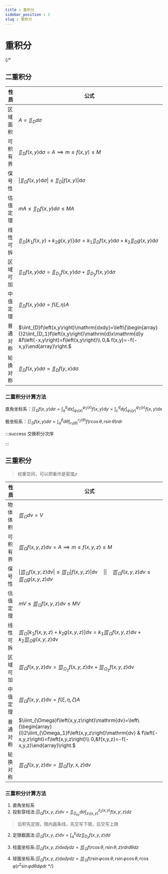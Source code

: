 ```yaml
---
title : 重积分
sidebar_position : 2
slug : 重积分
---
```

# 重积分

{/* 
## 二重积分
| 性质 | 公式 |
| --- | --- |
| 区域面积 | $A=\iint_{D}d\sigma$|
| 可积有界 | $\iint_{D}f\left(x,y\right)\mathrm{d}\sigma=A\implies m\le f\left(x,y\right)\le M$ |
| 保号性 | $\left\|\iint_{D}f\left(x,y\right)\mathrm{d}\sigma\right\|\le\iint_{D_{}}\left\|f\left(x,y\right)\right\|\mathrm{d}\sigma$ |
| 估值定理 | $mA\le\iint_{D}f\left(x,y\right)d\sigma\le MA$ |
| 线性可拆 | $\iint_{D}\left\lbrack k_1f\left(x,y\right)+k_2g\left(x,y\right)]\mathrm{d}\sigma\right.=k_1\iint_{D}f\left(x,y\right)\mathrm{d}\sigma+k_2\iint_{D}g\left(x,y\right)\mathrm{d}\sigma$ |
| 区域可加 | $\iint_{D}f\left(x,y\right)\mathrm{d}\sigma=\iint_{D_1}f\left(x,y\right)\mathrm{d}\sigma+\iint_{D_2}f\left(x,y\right)\mathrm{d}\sigma$ |
| 中值定理 | $\iint_{D}f\left(x,y\right)\mathrm{d}\sigma=f\left(\xi,\eta\right)A$|
| 普通对称 | $\iint_{D}f\left(x,y\right)\mathrm{dxdy}=\left\{\begin{array}{}2\iint_{D_1}f\left(x,y\right)\mathrm{d}x\mathrm{d}y &f\left(-x,y\right)=f\left(x,y\right)\\ 0,& f(x,y)=-f(-x,y)\end{array}\right.$ |
| 轮换对称 | $\iint_{D}f\left(x,y\right)d\sigma=\iint_{D}f\left(y,x\right)d\sigma$ |


### 二重积分计算方法

直角坐标系：$\iint_{D}f\left(x,y\right)d\sigma=\int_{a}^{b}dx\int_{\varphi_1\left(x\right)}^{\varphi_2\left(x\right)}f\left(x,y\right)\mathrm{d}y=\int_{c}^{d}dy\int_{\psi_1\left(y\right)}^{\psi_2\left(y\right)}f\left(x,y\right)\mathrm{d}x$

极坐标系：$\iint_{D}f\left(x,y\right)d\sigma=\int_{\alpha}^{\beta}d\theta\int_{r_1\left(\theta\right)}^{r_2\left(\theta\right)}f\left(r\cos\theta,r\sin\theta\right)rdr$

:::success 交换积分次序

:::

## 三重积分

> 权重空间，可以把看作是密度$\rho$

| 性质 | 公式 |
| --- | --- |
| 物体体积 | $\iiint_{\Omega}dv=V$|
| 可积有界 | $\iiint_{\Omega}f\left(x,y,z\right)\mathrm{dv}=A\implies m\le f\left(x,y,z\right)\le M$ |
| 保号性 | $\left\|\iiint_{\Omega}f\left(x,y,z\right)\mathrm{dv}\right\|\le\iiint_{\Omega}\left\|f\left(x,y,z\right)\right\|\mathrm{dv}\quad \|\| \quad \iiint_\Omega f(x,y,z)dv \le\iiint_\Omega g(x,y,z)dv$ |
| 估值定理 | $mV\le\iiint_{\Omega}f\left(x,y,z\right)dv\le MV$ |
| 线性可拆 | $\iiint_{\Omega}\left\lbrack k_1f\left(x,y,z\right)+k_2g\left(x,y,z\right)]\mathrm{dv}\right.=k_1\iiint_{\Omega}f\left(x,y,z\right)\mathrm{dv}+k_2\iiint_{\Omega}g\left(x,y,z\right)\mathrm{dv}$ |
| 区域可加 | $\iiint_{\Omega}f\left(x,y,z\right)\mathrm{dv}=\iiint_{\Omega_1}f\left(x,y,z\right)\mathrm{dv}+\iiint_{\Omega_2}f\left(x,y,z\right)\mathrm{dv}$ |
| 中值定理 | $\iiint_{\Omega}f\left(x,y,z\right)\mathrm{dv}=f\left(\xi,\eta,\zeta\right)A$|
| 普通对称| $\iiint_{\Omega}f\left(x,y,z\right)\mathrm{dv}=\left\{\begin{array}{l}2\iiint_{\Omega_1}f\left(x,y,z\right)\mathrm{dv} & f\left(-x,y,z\right)=f\left(x,y,z\right)\\ 0,&f(x,y,z)=-f(-x,y,z)\end{array}\right.$ |
| 轮换对称 | $\iiint_{\Omega}f\left(x,y,z\right)\mathrm{d}v= \iiint_{\Omega}f\left(y,x,z\right)\mathrm{d}v$ |


### 三重积分计算方法

1. 直角坐标系
  1. 投影穿线法:$\iiint_{\Omega}f\left(x,y,z\right)dv=\iint_{D_{xy}}d\sigma\int_{z_1\left(x,y\right)}^{z_2\left(x,y\right)}f\left(x,y,z\right)dz$
  > 后积先定限，限内画条线，先交写下限，后交写上限
  2. 定限截面法:$\iiint_{\Omega}f\left(x,y,z\right)dv=\int_{a}^{b}dz\iint_{D_{z}}f\left(x,y,z\right)d\sigma$

2. 柱面坐标系:$\iiint_{\Omega}f\left(x,y,z\right)\mathrm{d}xdydz=\iiint_{\Omega}f\left(r\cos\theta,r\sin\theta,z\right)rdrd\theta dz$

3. 球面坐标系:$\iiint_{\Omega}f\left(x,y,z\right)\mathrm{d}xdydz=\iiint_{\Omega}f\left(r\sin\varphi\cos\theta,r\sin\varphi\cos\theta,r\cos\varphi\right)r^2\sin\varphi d\theta d\varphi dr$ */}